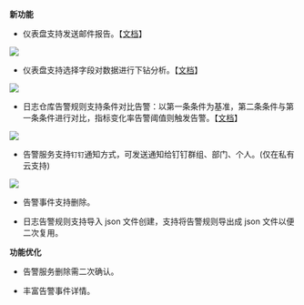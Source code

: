 **新功能**

* 仪表盘支持发送邮件报告。【[文档](/insight/manual/4867/the-dashboard#6)】

![](https://pandora-kibana.qiniu.com/dashboard_report.png)

* 仪表盘支持选择字段对数据进行下钻分析。【[文档](/insight/manual/4867/the-dashboard#5)】

![](https://pandora-kibana.qiniu.com/report/drill.png)

* 日志仓库告警规则支持条件对比告警：以第一条条件为基准，第二条条件与第一条条件进行对比，指标变化率告警阈值则触发告警。【[文档](/insight/manual/4631/warning#1)】

![](https://pandora-kibana.qiniu.com/alert/comparison1.png)

* 告警服务支持`钉钉`通知方式，可发送通知给钉钉群组、部门、个人。(仅在私有云支持)

![](https://pandora-kibana.qiniu.com/dingding.png)

* 告警事件支持删除。

* 日志告警规则支持导入 json 文件创建，支持将告警规则导出成 json 文件以便二次复用。

**功能优化**

* 告警服务删除需二次确认。

* 丰富告警事件详情。


